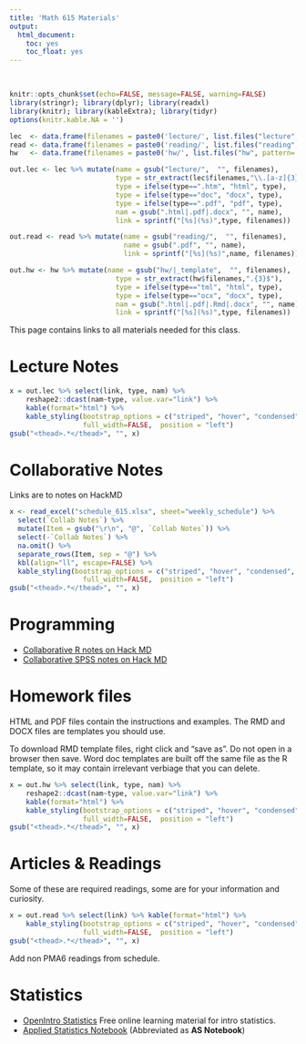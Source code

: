 ```yaml
---
title: 'Math 615 Materials'
output:
  html_document:
    toc: yes
    toc_float: yes
---
```

<br>
```r
knitr::opts_chunk$set(echo=FALSE, message=FALSE, warning=FALSE)
library(stringr); library(dplyr); library(readxl)
library(knitr); library(kableExtra); library(tidyr)
options(knitr.kable.NA = '')

lec  <- data.frame(filenames = paste0('lecture/', list.files("lecture", pattern='*.pdf|*.html|*.docx')))
read <- data.frame(filenames = paste0('reading/', list.files("reading", pattern='*.pdf|*.html|*.docx')))
hw   <- data.frame(filenames = paste0('hw/', list.files("hw", pattern='template|*.pdf|*.html|*.docx')))

out.lec <- lec %>% mutate(name = gsub("lecture/",  "", filenames), 
                          type = str_extract(lec$filenames,"\\.[a-z]{3}"),
                          type = ifelse(type==".htm", "html", type),
                          type = ifelse(type=="doc", "docx", type),
                          type = ifelse(type==".pdf", "pdf", type),
                          nam = gsub(".html|.pdf|.docx", "", name), 
                          link = sprintf("[%s](%s)",type, filenames))

out.read <- read %>% mutate(name = gsub("reading/",  "", filenames), 
                            name = gsub(".pdf", "", name),
                            link = sprintf("[%s](%s)",name, filenames))

out.hw <- hw %>% mutate(name = gsub("hw/|_template",  "", filenames), 
                          type = str_extract(hw$filenames,".{3}$"),
                          type = ifelse(type=="tml", "html", type),
                          type = ifelse(type=="ocx", "docx", type),
                          nam = gsub(".html|.pdf|.Rmd|.docx", "", name), 
                          link = sprintf("[%s](%s)",type, filenames))
```

This page contains links to all materials needed for this class. 

# Lecture Notes

```r
x = out.lec %>% select(link, type, nam) %>% 
    reshape2::dcast(nam~type, value.var="link") %>% 
    kable(format="html") %>%
    kable_styling(bootstrap_options = c("striped", "hover", "condensed", "responsive", "bordered"), 
                  full_width=FALSE,  position = "left")
gsub("<thead>.*</thead>", "", x)
```

# Collaborative Notes
Links are to notes on HackMD

```r
x <- read_excel("schedule_615.xlsx", sheet="weekly_schedule") %>% 
  select(`Collab Notes`) %>% 
  mutate(Item = gsub("\r\n", "@", `Collab Notes`)) %>% 
  select(-`Collab Notes`) %>%
  na.omit() %>%
  separate_rows(Item, sep = "@") %>% 
  kbl(align="ll", escape=FALSE) %>% 
  kable_styling(bootstrap_options = c("striped", "hover", "condensed", "responsive" ,"bordered"), 
                  full_width=FALSE,  position = "left")
gsub("<thead>.*</thead>", "", x)
```

# Programming

* [Collaborative R notes on Hack MD](https://hackmd.io/@norcalbiostat/r_notes)
* [Collaborative SPSS notes on Hack MD](https://hackmd.io/@norcalbiostat/spss_notes)
      

# Homework files

HTML and PDF files contain the instructions and examples. The RMD and DOCX files are templates you should use. 

To download RMD template files, right click and "save as". Do not open in a browser then save. 
Word doc templates are built off the same file as the R template, so it may contain irrelevant verbiage that you can delete.

```r
x = out.hw %>% select(link, type, nam) %>% 
    reshape2::dcast(nam~type, value.var="link") %>% 
    kable(format="html") %>%
    kable_styling(bootstrap_options = c("striped", "hover", "condensed", "responsive" ,"bordered"), 
                  full_width=FALSE,  position = "left")
gsub("<thead>.*</thead>", "", x)
```


# Articles & Readings

Some of these are required readings, some are for your information and curiosity. 

```r
x = out.read %>% select(link) %>% kable(format="html") %>%
    kable_styling(bootstrap_options = c("striped", "hover", "condensed", "responsive" ,"bordered"), 
                  full_width=FALSE,  position = "left")
gsub("<thead>.*</thead>", "", x)
```

Add non PMA6 readings from schedule. 

# Statistics
* [OpenIntro Statistics](https://www.openintro.org/book/os/) Free online learning material for intro statistics. 
* [Applied Statistics Notebook](https://norcalbiostat.github.io/AppliedStatistics_notes/index.html) (Abbreviated as **AS Notebook**) 

